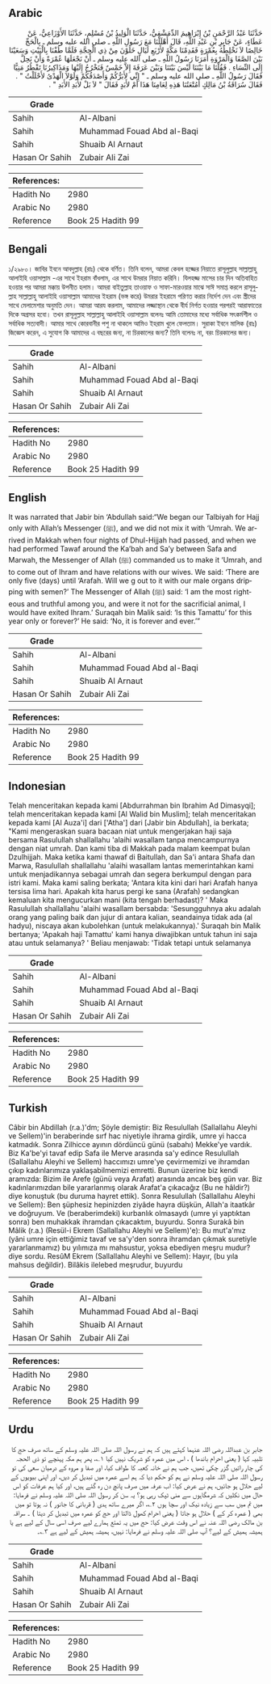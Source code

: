 ## Arabic


<div dir="rtl" lang="ar" style={{fontSize:'larger',backgroundColor:'#f8f9fa',padding:20}}>
حَدَّثَنَا عَبْدُ الرَّحْمَنِ بْنُ إِبْرَاهِيمَ الدِّمَشْقِيُّ، حَدَّثَنَا الْوَلِيدُ بْنُ مُسْلِمٍ، حَدَّثَنَا الأَوْزَاعِيُّ، عَنْ عَطَاءٍ، عَنْ جَابِرِ بْنِ عَبْدِ اللَّهِ، قَالَ أَهْلَلْنَا مَعَ رَسُولِ اللَّهِ ـ صلى الله عليه وسلم ـ بِالْحَجِّ خَالِصًا لاَ نَخْلِطُهُ بِعُمْرَةٍ فَقَدِمْنَا مَكَّةَ لأَرْبَعِ لَيَالٍ خَلَوْنَ مِنْ ذِي الْحِجَّةِ فَلَمَّا طُفْنَا بِالْبَيْتِ وَسَعَيْنَا بَيْنَ الصَّفَا وَالْمَرْوَةِ أَمَرَنَا رَسُولُ اللَّهِ ـ صلى الله عليه وسلم ـ أَنْ نَجْعَلَهَا عُمْرَةً وَأَنْ نَحِلَّ إِلَى النِّسَاءِ ‏.‏ فَقُلْنَا مَا بَيْنَنَا لَيْسَ بَيْنَنَا وَبَيْنَ عَرَفَةَ إِلاَّ خَمْسٌ فَنَخْرُجُ إِلَيْهَا وَمَذَاكِيرُنَا تَقْطُرُ مَنِيًّا فَقَالَ رَسُولُ اللَّهِ ـ صلى الله عليه وسلم ـ ‏"‏ إِنِّي لأَبَرُّكُمْ وَأَصْدَقُكُمْ وَلَوْلاَ الْهَدْىُ لأَحْلَلْتُ ‏"‏ ‏.‏ فَقَالَ سُرَاقَةُ بْنُ مَالِكٍ أَمُتْعَتُنَا هَذِهِ لِعَامِنَا هَذَا أَمْ لأَبَدٍ فَقَالَ ‏"‏ لاَ بَلْ لأَبَدِ الأَبَدِ ‏"‏ ‏.‏
</div>
<div style={{backgroundColor:'#f8f9fa',padding:20, marginBottom: 10}}><table> <thead> <tr> <th>Grade</th> <th></th> </tr> </thead> <tbody> <tr><td>Sahih</td><td>Al-Albani</td></tr><tr><td>Sahih</td><td>Muhammad Fouad Abd al-Baqi</td></tr><tr><td>Sahih</td><td>Shuaib Al Arnaut</td></tr><tr><td>Hasan Or Sahih</td><td>Zubair Ali Zai</td></tr></tbody></table><table> <thead> <tr> <th>References:</th> <th></th> </tr> </thead> <tbody><tr><td>Hadith No</td><td>2980</td></tr><tr><td>Arabic No</td><td>2980</td></tr><tr><td>Reference</td><td>Book 25 Hadith 99</td></tr></tbody></table></div>

## Bengali


<div dir="ltr" lang="bn" style={{fontSize:'larger',backgroundColor:'#f8f9fa',padding:20}}>
১/২৯৮০। জাবির ইবনে আবদুল্লাহ (রাঃ) থেকে বর্ণিত। তিনি বলেন, আমরা কেবল হজ্জের নিয়াতে রাসূলুল্লাহ সাল্লাল্লাহু আলাইহি ওয়াসাল্লাম -এর সাথে ইহরাম বাঁধলাম, এর সাথে উমরার নিয়াত করিনি। যিলহজ্জ মাসের চার দিন অতিবাহিত হওয়ার পর আমরা মক্কায় উপনীত হলাম। আমরা বাইতুল্লাহ তাওয়াফ ও সাফা-মারওয়ার মাঝে সাঈ সমাপ্ত করলে রাসূলুল্লাহ সাল্লাল্লাহু আলাইহি ওয়াসাল্লাম আমাদের ইহরাম (ভঙ্গ করে) উমরার ইহরামে পরিণত করার নির্দেশ দেন এবং স্ত্রীদের সাথে মেলামেশার অনুমতি দেন। আমরা আরয করলাম, আমাদের লজ্জাস্থান থেকে বীর্য নির্গত হওয়ার পরপরই আরাফাতের দিকে অগ্রসর হবো। তখন রাসূলুল্লাহ সাল্লাল্লাহু আলাইহি ওয়াসাল্লাম বলেনঃ আমি তোমাদের মধ্যে সর্বাধিক সৎকর্মশীল ও সর্বাধিক সত্যবাদী। আমার সাথে কোরবানীর পশু না থাকলে আমিও ইহরাম খুলে ফেলতাম। সুরাকা ইবনে মালিক (রাঃ) জিজ্ঞেস করেন, এ সুযোগ কি আমাদের এ বছরের জন্য, না চিরকালের জন্য? তিনি বলেনঃ না, বরং চিরকালের জন্য।
</div>
<div style={{backgroundColor:'#f8f9fa',padding:20, marginBottom: 10}}><table> <thead> <tr> <th>Grade</th> <th></th> </tr> </thead> <tbody> <tr><td>Sahih</td><td>Al-Albani</td></tr><tr><td>Sahih</td><td>Muhammad Fouad Abd al-Baqi</td></tr><tr><td>Sahih</td><td>Shuaib Al Arnaut</td></tr><tr><td>Hasan Or Sahih</td><td>Zubair Ali Zai</td></tr></tbody></table><table> <thead> <tr> <th>References:</th> <th></th> </tr> </thead> <tbody><tr><td>Hadith No</td><td>2980</td></tr><tr><td>Arabic No</td><td>2980</td></tr><tr><td>Reference</td><td>Book 25 Hadith 99</td></tr></tbody></table></div>

## English


<div dir="ltr" lang="en" style={{fontSize:'larger',backgroundColor:'#f8f9fa',padding:20}}>
It was narrated that Jabir bin ‘Abdullah said:“We began our Talbiyah for Hajj only with Allah’s Messenger (ﷺ), and we did not mix it with ‘Umrah. We arrived in Makkah when four nights of Dhul-Hijjah had passed, and when we had performed Tawaf around the Ka’bah and Sa’y between Safa and Marwah, the Messenger of Allah (ﷺ) commanded us to make it ‘Umrah, and to come out of Ihram and have relations with our wives. We said: ‘There are only five (days) until ‘Arafah. Will we g out to it with our male organs dripping with semen?’ The Messenger of Allah (ﷺ) said: ‘I am the most righteous and truthful among you, and were it not for the sacrificial animal, I would have exited Ihram.’ Suraqah bin Malik said: ‘Is this Tamattu’ for this year only or forever?’ He said: ‘No, it is forever and ever.’”
</div>
<div style={{backgroundColor:'#f8f9fa',padding:20, marginBottom: 10}}><table> <thead> <tr> <th>Grade</th> <th></th> </tr> </thead> <tbody> <tr><td>Sahih</td><td>Al-Albani</td></tr><tr><td>Sahih</td><td>Muhammad Fouad Abd al-Baqi</td></tr><tr><td>Sahih</td><td>Shuaib Al Arnaut</td></tr><tr><td>Hasan Or Sahih</td><td>Zubair Ali Zai</td></tr></tbody></table><table> <thead> <tr> <th>References:</th> <th></th> </tr> </thead> <tbody><tr><td>Hadith No</td><td>2980</td></tr><tr><td>Arabic No</td><td>2980</td></tr><tr><td>Reference</td><td>Book 25 Hadith 99</td></tr></tbody></table></div>

## Indonesian


<div dir="ltr" lang="id" style={{fontSize:'larger',backgroundColor:'#f8f9fa',padding:20}}>
Telah menceritakan kepada kami [Abdurrahman bin Ibrahim Ad Dimasyqi]; telah menceritakan kepada kami [Al Walid bin Muslim]; telah menceritakan kepada kami [Al Auza'i] dari ['Atha'] dari [Jabir bin Abdullah], ia berkata; "Kami mengeraskan suara bacaan niat untuk mengerjakan haji saja bersama Rasulullah shallallahu 'alaihi wasallam tanpa mencampurnya dengan niat umrah. Dan kami tiba di Makkah pada malam keempat bulan Dzulhijjah. Maka ketika kami thawaf di Baitullah, dan Sa'i antara Shafa dan Marwa, Rasulullah shallallahu 'alaihi wasallam lantas memerintahkan kami untuk menjadikannya sebagai umrah dan segera berkumpul dengan para istri kami. Maka kami saling berkata; 'Antara kita kini dari hari Arafah hanya tersisa lima hari. Apakah kita harus pergi ke sana (Arafah) sedangkan kemaluan kita mengucurkan mani (kita tengah berhadast)? ' Maka Rasulullah shallallahu 'alaihi wasallam bersabda: 'Sesungguhnya aku adalah orang yang paling baik dan jujur di antara kalian, seandainya tidak ada (al hadyu), niscaya akan kubolehkan (untuk melakukannya).' Suraqah bin Malik bertanya; 'Apakah haji Tamattu' kami hanya diwajibkan untuk tahun ini saja atau untuk selamanya? ' Beliau menjawab: 'Tidak tetapi untuk selamanya
</div>
<div style={{backgroundColor:'#f8f9fa',padding:20, marginBottom: 10}}><table> <thead> <tr> <th>Grade</th> <th></th> </tr> </thead> <tbody> <tr><td>Sahih</td><td>Al-Albani</td></tr><tr><td>Sahih</td><td>Muhammad Fouad Abd al-Baqi</td></tr><tr><td>Sahih</td><td>Shuaib Al Arnaut</td></tr><tr><td>Hasan Or Sahih</td><td>Zubair Ali Zai</td></tr></tbody></table><table> <thead> <tr> <th>References:</th> <th></th> </tr> </thead> <tbody><tr><td>Hadith No</td><td>2980</td></tr><tr><td>Arabic No</td><td>2980</td></tr><tr><td>Reference</td><td>Book 25 Hadith 99</td></tr></tbody></table></div>

## Turkish


<div dir="ltr" lang="tr" style={{fontSize:'larger',backgroundColor:'#f8f9fa',padding:20}}>
Câbir bin Abdillah (r.a.)'dm; Şöyle demiştir: Biz Resulullah (Sallallahu Aleyhi ve Sellem)'in beraberinde sırf hac niyetiyle ihrama girdik, umre yi hacca katmadık. Sonra Zilhicce ayının dördüncü günü (sabahı) Mekke'ye vardık. Biz Ka'be'yi tavaf edip Safa ile Merve arasında sa'y edince Resulullah (Sallallahu Aleyhi ve Sellem) haccımızı umre'ye çevirmemizi ve ihramdan çıkıp kadınlarımıza yaklaşabilmemizi emretti. Bunun üzerine biz kendi aramızda: Bizim ile Arefe (günü veya Arafat) arasında ancak beş gün var. Biz kadınlarımızdan bile yararlanmış olarak Arafat'a çıkacağız (Bu ne hâldir?) diye konuştuk (bu duruma hayret ettik). Sonra Resulullah (Sallallahu Aleyhi ve Sellem): Ben şüphesiz hepinizden ziyâde hayra düşkün, Allah'a itaatkâr ve doğruyum. Ve (beraberimdeki) kurbanlık olmasaydı (umre yi yaptıktan sonra) ben muhakkak ihramdan çıkacaktım, buyurdu. Sonra Surakâ bin Mâlik (r.a.) (Resül-i Ekrem (Sallallahu Aleyhi ve Sellem)'e): Bu mut'a'mız (yâni umre için ettiğimiz tavaf ve sa'y'den sonra ihramdan çıkmak suretiyle yararlanmamız) bu yılımıza mı mahsustur, yoksa ebediyen meşru mudur? diye sordu. ResûM Ekrem (Sallallahu Aleyhi ve Sellem): Hayır, (bu yıla mahsus değildir). Bilâkis ilelebed meşrudur, buyurdu
</div>
<div style={{backgroundColor:'#f8f9fa',padding:20, marginBottom: 10}}><table> <thead> <tr> <th>Grade</th> <th></th> </tr> </thead> <tbody> <tr><td>Sahih</td><td>Al-Albani</td></tr><tr><td>Sahih</td><td>Muhammad Fouad Abd al-Baqi</td></tr><tr><td>Sahih</td><td>Shuaib Al Arnaut</td></tr><tr><td>Hasan Or Sahih</td><td>Zubair Ali Zai</td></tr></tbody></table><table> <thead> <tr> <th>References:</th> <th></th> </tr> </thead> <tbody><tr><td>Hadith No</td><td>2980</td></tr><tr><td>Arabic No</td><td>2980</td></tr><tr><td>Reference</td><td>Book 25 Hadith 99</td></tr></tbody></table></div>

## Urdu


<div dir="rtl" lang="ur" style={{fontSize:'larger',backgroundColor:'#f8f9fa',padding:20}}>
جابر بن عبداللہ رضی اللہ عنہما کہتے ہیں کہ ہم نے رسول اللہ صلی اللہ علیہ وسلم کے ساتھ صرف حج کا تلبیہ کہا ( یعنی احرام باندھا ) ، اس میں عمرہ کو شریک نہیں کیا ۱؎، پھر ہم مکہ پہنچے تو ذی الحجہ کی چار راتیں گزر چکی تھیں، جب ہم نے خانہ کعبہ کا طواف کیا، اور صفا و مروہ کے درمیان سعی کی تو رسول اللہ صلی اللہ علیہ وسلم نے ہم کو حکم دیا کہ ہم اسے عمرہ میں تبدیل کر دیں، اور اپنی بیویوں کے لیے حلال ہو جائیں، ہم نے عرض کیا: اب عرفہ میں صرف پانچ دن رہ گئے ہیں، اور کیا ہم عرفات کو اس حال میں نکلیں کہ شرمگاہوں سے منی ٹپک رہی ہو؟ یہ سن کر رسول اللہ صلی اللہ علیہ وسلم نے فرمایا: میں تم میں سب سے زیادہ نیک اور سچا ہوں ۲؎، اگر میرے ساتھ ہدی ( قربانی کا جانور ) نہ ہوتا تو میں بھی ( عمرہ کر کے ) حلال ہو جاتا ( یعنی احرام کھول ڈالتا اور حج کو عمرہ میں تبدیل کر دیتا ) ۔ سراقہ بن مالک رضی اللہ عنہ نے اس وقت عرض کیا: حج میں یہ تمتع ہمارے لیے صرف اسی سال کے لیے ہے یا ہمیشہ ہمیش کے لیے؟ آپ صلی اللہ علیہ وسلم نے فرمایا: نہیں، ہمیشہ ہمیش کے لیے ہے ۳؎۔
</div>
<div style={{backgroundColor:'#f8f9fa',padding:20, marginBottom: 10}}><table> <thead> <tr> <th>Grade</th> <th></th> </tr> </thead> <tbody> <tr><td>Sahih</td><td>Al-Albani</td></tr><tr><td>Sahih</td><td>Muhammad Fouad Abd al-Baqi</td></tr><tr><td>Sahih</td><td>Shuaib Al Arnaut</td></tr><tr><td>Hasan Or Sahih</td><td>Zubair Ali Zai</td></tr></tbody></table><table> <thead> <tr> <th>References:</th> <th></th> </tr> </thead> <tbody><tr><td>Hadith No</td><td>2980</td></tr><tr><td>Arabic No</td><td>2980</td></tr><tr><td>Reference</td><td>Book 25 Hadith 99</td></tr></tbody></table></div>